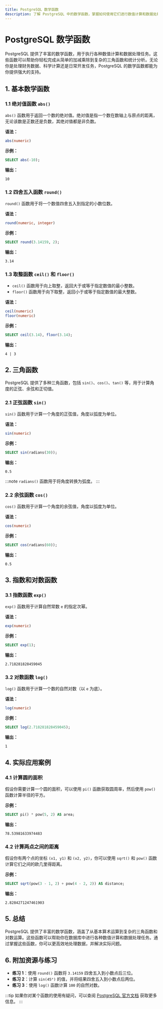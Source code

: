 ```yaml
---
title: PostgreSQL 数学函数
description: 了解 PostgreSQL 中的数学函数，掌握如何使用它们进行数值计算和数据处理。
---
```


# PostgreSQL 数学函数

PostgreSQL 提供了丰富的数学函数，用于执行各种数值计算和数据处理任务。这些函数可以帮助你轻松完成从简单的加减乘除到复杂的三角函数和统计分析。无论你是处理财务数据、科学计算还是日常开发任务，PostgreSQL 的数学函数都能为你提供强大的支持。

## 1. 基本数学函数

### 1.1 绝对值函数 `abs()`

`abs()` 函数用于返回一个数的绝对值。绝对值是指一个数在数轴上与原点的距离，无论该数是正数还是负数，其绝对值都是非负数。

**语法：**
```sql
abs(numeric)
```

**示例：**
```sql
SELECT abs(-10);
```
**输出：**
```
10
```

### 1.2 四舍五入函数 `round()`

`round()` 函数用于将一个数值四舍五入到指定的小数位数。

**语法：**
```sql
round(numeric, integer)
```

**示例：**
```sql
SELECT round(3.14159, 2);
```
**输出：**
```
3.14
```

### 1.3 取整函数 `ceil()` 和 `floor()`

- `ceil()` 函数用于向上取整，返回大于或等于指定数值的最小整数。
- `floor()` 函数用于向下取整，返回小于或等于指定数值的最大整数。

**语法：**
```sql
ceil(numeric)
floor(numeric)
```

**示例：**
```sql
SELECT ceil(3.14), floor(3.14);
```
**输出：**
```
4 | 3
```

## 2. 三角函数

PostgreSQL 提供了多种三角函数，包括 `sin()`、`cos()`、`tan()` 等，用于计算角度的正弦、余弦和正切值。

### 2.1 正弦函数 `sin()`

`sin()` 函数用于计算一个角度的正弦值，角度以弧度为单位。

**语法：**
```sql
sin(numeric)
```

**示例：**
```sql
SELECT sin(radians(30));
```
**输出：**
```
0.5
```

:::note
`radians()` 函数用于将角度转换为弧度。
:::

### 2.2 余弦函数 `cos()`

`cos()` 函数用于计算一个角度的余弦值，角度以弧度为单位。

**语法：**
```sql
cos(numeric)
```

**示例：**
```sql
SELECT cos(radians(60));
```
**输出：**
```
0.5
```

## 3. 指数和对数函数

### 3.1 指数函数 `exp()`

`exp()` 函数用于计算自然常数 `e` 的指定次幂。

**语法：**
```sql
exp(numeric)
```

**示例：**
```sql
SELECT exp(1);
```
**输出：**
```
2.718281828459045
```

### 3.2 对数函数 `log()`

`log()` 函数用于计算一个数的自然对数（以 `e` 为底）。

**语法：**
```sql
log(numeric)
```

**示例：**
```sql
SELECT log(2.718281828459045);
```
**输出：**
```
1
```

## 4. 实际应用案例

### 4.1 计算圆的面积

假设你需要计算一个圆的面积，可以使用 `pi()` 函数获取圆周率，然后使用 `pow()` 函数计算半径的平方。

**示例：**
```sql
SELECT pi() * pow(5, 2) AS area;
```
**输出：**
```
78.53981633974483
```

### 4.2 计算两点之间的距离

假设你有两个点的坐标 `(x1, y1)` 和 `(x2, y2)`，你可以使用 `sqrt()` 和 `pow()` 函数计算它们之间的欧几里得距离。

**示例：**
```sql
SELECT sqrt(pow(3 - 1, 2) + pow(4 - 2, 2)) AS distance;
```
**输出：**
```
2.8284271247461903
```

## 5. 总结

PostgreSQL 提供了丰富的数学函数，涵盖了从基本算术运算到复杂的三角函数和对数运算。这些函数可以帮助你在数据库中进行各种数值计算和数据处理任务。通过掌握这些函数，你可以更高效地处理数据，并解决实际问题。

## 6. 附加资源与练习

- **练习 1**：使用 `round()` 函数将 `3.14159` 四舍五入到小数点后三位。
- **练习 2**：计算 `sin(45°)` 的值，并将结果四舍五入到小数点后两位。
- **练习 3**：使用 `log()` 函数计算 `100` 的自然对数。

:::tip
如果你对某个函数的使用有疑问，可以查阅 [PostgreSQL 官方文档](https://www.postgresql.org/docs/) 获取更多信息。
:::